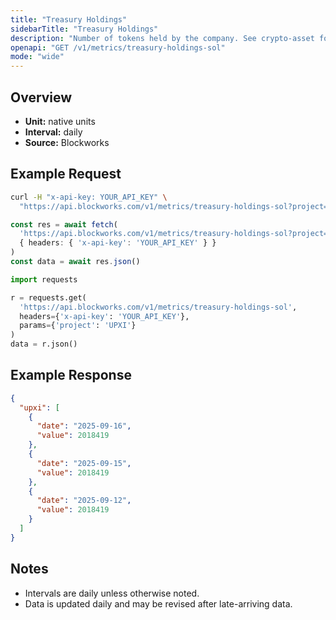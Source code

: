 ```yaml
---
title: "Treasury Holdings"
sidebarTitle: "Treasury Holdings"
description: "Number of tokens held by the company. See crypto-asset for asset indicator"
openapi: "GET /v1/metrics/treasury-holdings-sol"
mode: "wide"
---
```


## Overview

- **Unit:** native units
- **Interval:** daily
- **Source:** Blockworks

## Example Request

<CodeGroup>

```bash cURL
curl -H "x-api-key: YOUR_API_KEY" \
  "https://api.blockworks.com/v1/metrics/treasury-holdings-sol?project=UPXI"
```

```typescript TypeScript
const res = await fetch(
  'https://api.blockworks.com/v1/metrics/treasury-holdings-sol?project=UPXI',
  { headers: { 'x-api-key': 'YOUR_API_KEY' } }
)
const data = await res.json()
```

```python Python
import requests

r = requests.get(
  'https://api.blockworks.com/v1/metrics/treasury-holdings-sol',
  headers={'x-api-key': 'YOUR_API_KEY'},
  params={'project': 'UPXI'}
)
data = r.json()
```

</CodeGroup>

## Example Response

```json
{
  "upxi": [
    {
      "date": "2025-09-16",
      "value": 2018419
    },
    {
      "date": "2025-09-15",
      "value": 2018419
    },
    {
      "date": "2025-09-12",
      "value": 2018419
    }
  ]
}
```

## Notes
- Intervals are daily unless otherwise noted.
- Data is updated daily and may be revised after late-arriving data.